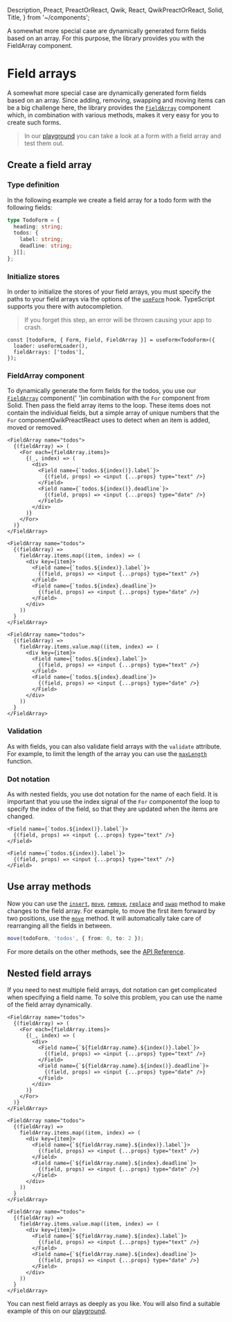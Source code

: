   Description,
  Preact,
  PreactOrReact,
  Qwik,
  React,
  QwikPreactOrReact,
  Solid,
  Title,
} from '~/components';

<Title>Field arrays</Title>
<Description>
  A somewhat more special case are dynamically generated form fields based on an
  array. For this purpose, the library provides you with the FieldArray
  component.
</Description>

# Field arrays

A somewhat more special case are dynamically generated form fields based on an array. Since adding, removing, swapping and moving items can be a big challenge here, the library provides the <A href="../../api/FieldArray">`FieldArray`</A> component which, in combination with various methods, makes it very easy for you to create such forms.

> In our <A href="/playground/todos">playground</A> you can take a look at a form with a field array and test them out.

## Create a field array

### Type definition

In the following example we create a field array for a todo form with the following fields:

```ts
type TodoForm = {
  heading: string;
  todos: {
    label: string;
    deadline: string;
  }[];
};
```

<Qwik block>

### Initialize stores

In order to initialize the stores of your field arrays, you must specify the paths to your field arrays via the options of the <A href="../../api/useForm">`useForm`</A> hook. TypeScript supports you there with autocompletion.

> If you forget this step, an error will be thrown causing your app to crash.

```tsx
const [todoForm, { Form, Field, FieldArray }] = useForm<TodoForm>({
  loader: useFormLoader(),
  fieldArrays: ['todos'],
});
```

</Qwik>

### FieldArray component

To dynamically generate the form fields for the todos, you use our <A href="../../api/FieldArray">`FieldArray`</A> component<Solid>{' '}in combination with the `For` component from Solid</Solid>. Then pass the field array items to the loop. These items does not contain the individual fields, but a simple array of unique numbers that <Solid>the `For` component</Solid><Qwik>Qwik</Qwik><Preact>Preact</Preact><React>React</React> uses to detect when an item is added, moved or removed.

<Solid block>

```tsx
<FieldArray name="todos">
  {(fieldArray) => (
    <For each={fieldArray.items}>
      {(_, index) => (
        <div>
          <Field name={`todos.${index()}.label`}>
            {(field, props) => <input {...props} type="text" />}
          </Field>
          <Field name={`todos.${index()}.deadline`}>
            {(field, props) => <input {...props} type="date" />}
          </Field>
        </div>
      )}
    </For>
  )}
</FieldArray>
```

</Solid>

<Qwik block>

```tsx
<FieldArray name="todos">
  {(fieldArray) =>
    fieldArray.items.map((item, index) => (
      <div key={item}>
        <Field name={`todos.${index)}.label`}>
          {(field, props) => <input {...props} type="text" />}
        </Field>
        <Field name={`todos.${index}.deadline`}>
          {(field, props) => <input {...props} type="date" />}
        </Field>
      </div>
    ))
  }
</FieldArray>
```

</Qwik>

<PreactOrReact block>

```tsx
<FieldArray name="todos">
  {(fieldArray) =>
    fieldArray.items.value.map((item, index) => (
      <div key={item}>
        <Field name={`todos.${index}.label`}>
          {(field, props) => <input {...props} type="text" />}
        </Field>
        <Field name={`todos.${index}.deadline`}>
          {(field, props) => <input {...props} type="date" />}
        </Field>
      </div>
    ))
  }
</FieldArray>
```

</PreactOrReact>

### Validation

As with fields, you can also validate field arrays with the `validate` attribute. For example, to limit the length of the array you can use the <A href="../../api/maxLength">`maxLength`</A> function.

### Dot notation

As with nested fields, you use dot notation for the name of each field. It is important that you use the index <Solid>signal of the `For` component</Solid><QwikPreactOrReact>of the loop</QwikPreactOrReact> to specify the index of the field, so that they are updated when the items are changed.

<Solid block>

```tsx
<Field name={`todos.${index()}.label`}>
  {(field, props) => <input {...props} type="text" />}
</Field>
```

</Solid>

<QwikPreactOrReact block>

```tsx
<Field name={`todos.${index)}.label`}>
  {(field, props) => <input {...props} type="text" />}
</Field>
```

</QwikPreactOrReact>

## Use array methods

Now you can use the <A href="../../api/insert">`insert`</A>, <A href="../../api/move">`move`</A>, <A href="../../api/remove">`remove`</A>, <A href="../../api/replace">`replace`</A> and <A href="../../api/swap">`swap`</A> method to make changes to the field array. For example, to move the first item forward by two positions, use the <A href="../../api/move">`move`</A> method. It will automatically take care of rearranging all the fields in between.

```ts
move(todoForm, 'todos', { from: 0, to: 2 });
```

For more details on the other methods, see the <A href="../../api">API Reference</A>.

## Nested field arrays

If you need to nest multiple field arrays, dot notation can get complicated when specifying a field name. To solve this problem, you can use the name of the field array dynamically.

<Solid block>

```tsx
<FieldArray name="todos">
  {(fieldArray) => (
    <For each={fieldArray.items}>
      {(_, index) => (
        <div>
          <Field name={`${fieldArray.name}.${index()}.label`}>
            {(field, props) => <input {...props} type="text" />}
          </Field>
          <Field name={`${fieldArray.name}.${index()}.deadline`}>
            {(field, props) => <input {...props} type="date" />}
          </Field>
        </div>
      )}
    </For>
  )}
</FieldArray>
```

</Solid>

<Qwik block>

```tsx
<FieldArray name="todos">
  {(fieldArray) =>
    fieldArray.items.map((item, index) => (
      <div key={item}>
        <Field name={`${fieldArray.name}.${index)}.label`}>
          {(field, props) => <input {...props} type="text" />}
        </Field>
        <Field name={`${fieldArray.name}.${index}.deadline`}>
          {(field, props) => <input {...props} type="date" />}
        </Field>
      </div>
    ))
  }
</FieldArray>
```

</Qwik>

<PreactOrReact block>

```tsx
<FieldArray name="todos">
  {(fieldArray) =>
    fieldArray.items.value.map((item, index) => (
      <div key={item}>
        <Field name={`${fieldArray.name}.${index}.label`}>
          {(field, props) => <input {...props} type="text" />}
        </Field>
        <Field name={`${fieldArray.name}.${index}.deadline`}>
          {(field, props) => <input {...props} type="date" />}
        </Field>
      </div>
    ))
  }
</FieldArray>
```

</PreactOrReact>

You can nest field arrays as deeply as you like. You will also find a suitable example of this on our <A href="/playground/nested">playground</A>.
